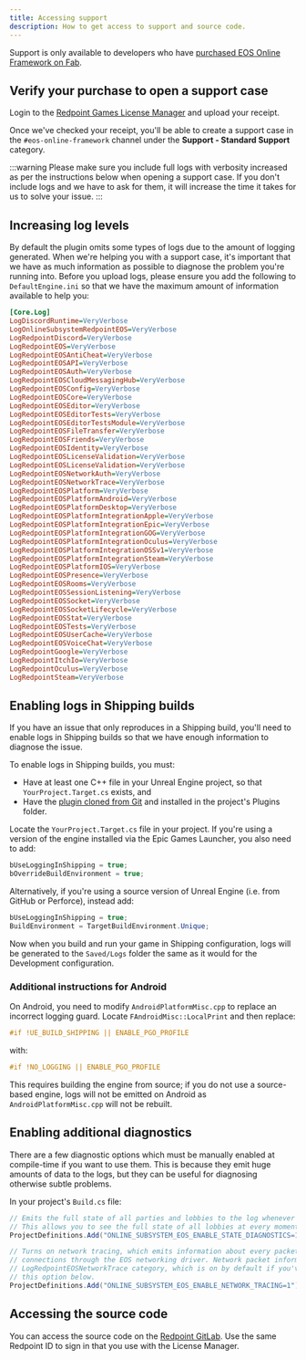 ```yaml
---
title: Accessing support
description: How to get access to support and source code.
---
```


Support is only available to developers who have [purchased EOS Online Framework on Fab](https://www.fab.com/listings/b900b244-0ff6-49e3-8562-5fc630ba9515).

## Verify your purchase to open a support case

Login to the [Redpoint Games License Manager](https://licensing.redpoint.games/) and upload your receipt.

Once we've checked your receipt, you'll be able to create a support case in the `#eos-online-framework` channel under the **Support - Standard Support** category.

:::warning
Please make sure you include full logs with verbosity increased as per the instructions below when opening a support case. If you don't include logs and we have to ask for them, it will increase the time it takes for us to solve your issue.
:::

## Increasing log levels

By default the plugin omits some types of logs due to the amount of logging generated. When we're helping you with a support case, it's important that we have as much information as possible to diagnose the problem you're running into. Before you upload logs, please ensure you add the following to `DefaultEngine.ini` so that we have the maximum amount of information available to help you:

```ini
[Core.Log]
LogDiscordRuntime=VeryVerbose
LogOnlineSubsystemRedpointEOS=VeryVerbose
LogRedpointDiscord=VeryVerbose
LogRedpointEOS=VeryVerbose
LogRedpointEOSAntiCheat=VeryVerbose
LogRedpointEOSAPI=VeryVerbose
LogRedpointEOSAuth=VeryVerbose
LogRedpointEOSCloudMessagingHub=VeryVerbose
LogRedpointEOSConfig=VeryVerbose
LogRedpointEOSCore=VeryVerbose
LogRedpointEOSEditor=VeryVerbose
LogRedpointEOSEditorTests=VeryVerbose
LogRedpointEOSEditorTestsModule=VeryVerbose
LogRedpointEOSFileTransfer=VeryVerbose
LogRedpointEOSFriends=VeryVerbose
LogRedpointEOSIdentity=VeryVerbose
LogRedpointEOSLicenseValidation=VeryVerbose
LogRedpointEOSLicenseValidation=VeryVerbose
LogRedpointEOSNetworkAuth=VeryVerbose
LogRedpointEOSNetworkTrace=VeryVerbose
LogRedpointEOSPlatform=VeryVerbose
LogRedpointEOSPlatformAndroid=VeryVerbose
LogRedpointEOSPlatformDesktop=VeryVerbose
LogRedpointEOSPlatformIntegrationApple=VeryVerbose
LogRedpointEOSPlatformIntegrationEpic=VeryVerbose
LogRedpointEOSPlatformIntegrationGOG=VeryVerbose
LogRedpointEOSPlatformIntegrationOculus=VeryVerbose
LogRedpointEOSPlatformIntegrationOSSv1=VeryVerbose
LogRedpointEOSPlatformIntegrationSteam=VeryVerbose
LogRedpointEOSPlatformIOS=VeryVerbose
LogRedpointEOSPresence=VeryVerbose
LogRedpointEOSRooms=VeryVerbose
LogRedpointEOSSessionListening=VeryVerbose
LogRedpointEOSSocket=VeryVerbose
LogRedpointEOSSocketLifecycle=VeryVerbose
LogRedpointEOSStat=VeryVerbose
LogRedpointEOSTests=VeryVerbose
LogRedpointEOSUserCache=VeryVerbose
LogRedpointEOSVoiceChat=VeryVerbose
LogRedpointGoogle=VeryVerbose
LogRedpointItchIo=VeryVerbose
LogRedpointOculus=VeryVerbose
LogRedpointSteam=VeryVerbose
```

## Enabling logs in Shipping builds

If you have an issue that only reproduces in a Shipping build, you'll need to enable logs in Shipping builds so that we have enough information to diagnose the issue.

To enable logs in Shipping builds, you must:

- Have at least one C++ file in your Unreal Engine project, so that `YourProject.Target.cs` exists, and
- Have the [plugin cloned from Git](/setup/index.mdx#source-code-access) and installed in the project's Plugins folder.

Locate the `YourProject.Target.cs` file in your project. If you're using a version of the engine installed via the Epic Games Launcher, you also need to add:

```csharp
bUseLoggingInShipping = true;
bOverrideBuildEnvironment = true;
```

Alternatively, if you're using a source version of Unreal Engine (i.e. from GitHub or Perforce), instead add:

```csharp
bUseLoggingInShipping = true;
BuildEnvironment = TargetBuildEnvironment.Unique;
```

Now when you build and run your game in Shipping configuration, logs will be generated to the `Saved/Logs` folder the same as it would for the Development configuration.

### Additional instructions for Android

On Android, you need to modify `AndroidPlatformMisc.cpp` to replace an incorrect logging guard. Locate `FAndroidMisc::LocalPrint` and then replace:

```cpp
#if !UE_BUILD_SHIPPING || ENABLE_PGO_PROFILE
```

with:

```cpp
#if !NO_LOGGING || ENABLE_PGO_PROFILE
```

This requires building the engine from source; if you do not use a source-based engine, logs will not be emitted on Android as `AndroidPlatformMisc.cpp` will not be rebuilt.

## Enabling additional diagnostics

There are a few diagnostic options which must be manually enabled at compile-time if you want to use them. This is because they emit huge amounts of data to the logs, but they can be useful for diagnosing otherwise subtle problems.

In your project's `Build.cs` file:

```csharp
// Emits the full state of all parties and lobbies to the log whenever a lobby operation or event occurs.
// This allows you to see the full state of all lobbies at every moment in time.
ProjectDefinitions.Add("ONLINE_SUBSYSTEM_EOS_ENABLE_STATE_DIAGNOSTICS=1");

// Turns on network tracing, which emits information about every packet sent or received over P2P
// connections through the EOS networking driver. Network packet information is emitted to the
// LogRedpointEOSNetworkTrace category, which is on by default if you've enabled compile-time support with
// this option below.
ProjectDefinitions.Add("ONLINE_SUBSYSTEM_EOS_ENABLE_NETWORK_TRACING=1");
```

## Accessing the source code

You can access the source code on the [Redpoint GitLab](https://src.redpoint.games/redpointgames/). Use the same Redpoint ID to sign in that you use with the License Manager.
